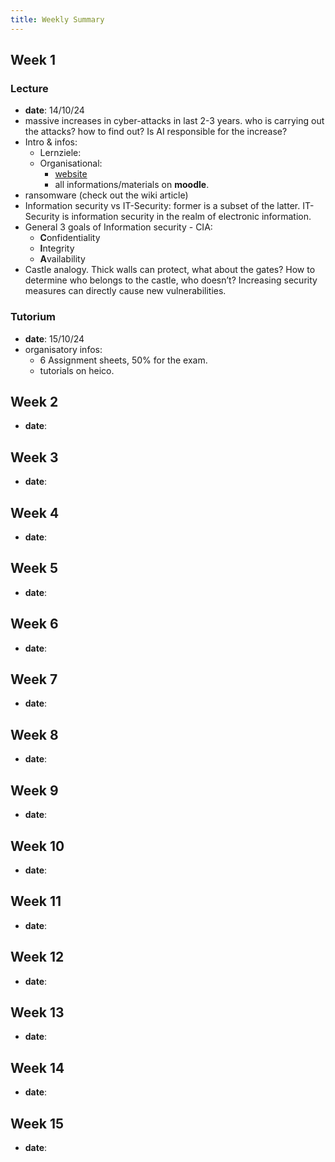 ```yaml
---
title: Weekly Summary
---
```


## Week 1

### Lecture

* **date**: 14/10/24 
* massive increases in cyber-attacks in last 2-3 years. 
  who is carrying out the attacks? how to find out? 
  Is AI responsible for the increase? 
* Intro & infos:
  * Lernziele:
  * Organisational:
    * [website](https://emcl.iwr.uni-heidelberg.de)
    * all informations/materials on **moodle**. 
* ransomware (check out the wiki article)
* Information security vs IT-Security: former is a subset of
  the latter. IT-Security is information security in the realm
  of electronic information.
* General 3 goals of Information security - CIA: 
  * **C**onfidentiality
  * **I**ntegrity
  * **A**vailability
* Castle analogy. Thick walls can protect, what about the gates?
  How to determine who belongs to the castle, who doesn't? 
  Increasing security measures can directly cause new vulnerabilities. 

### Tutorium

* **date**: 15/10/24
* organisatory infos:
  * 6 Assignment sheets, 50% for the exam. 
  * tutorials on heico. 

## Week 2

* **date**: 


## Week 3

* **date**: 


## Week 4

* **date**: 


## Week 5

* **date**: 


## Week 6

* **date**: 


## Week 7

* **date**: 


## Week 8

* **date**: 


## Week 9

* **date**: 


## Week 10

* **date**: 


## Week 11

* **date**: 


## Week 12

* **date**: 


## Week 13

* **date**: 


## Week 14

* **date**: 


## Week 15

* **date**: 


